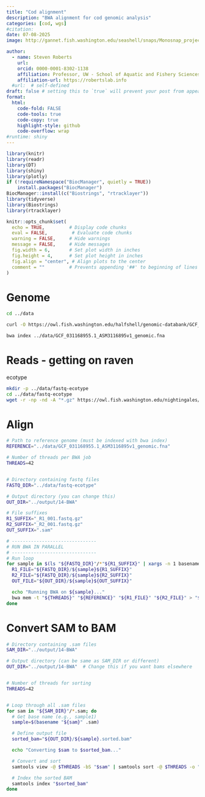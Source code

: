```yaml
---
title: "Cod alignment"
description: "BWA alignment for cod genomic analysis"
categories: [cod, wgs]
#citation: 
date: 07-08-2025
image: http://gannet.fish.washington.edu/seashell/snaps/Monosnap_project-cod-temperature__RStudio_Server_2025-07-09_08-43-39.png # finding a good image

author:
  - name: Steven Roberts
    url: 
    orcid: 0000-0001-8302-1138
    affiliation: Professor, UW - School of Aquatic and Fishery Sciences
    affiliation-url: https://robertslab.info
  #url:  # self-defined
draft: false # setting this to `true` will prevent your post from appearing on your listing page until you're ready!
format:
  html:
    code-fold: FALSE
    code-tools: true
    code-copy: true
    highlight-style: github
    code-overflow: wrap
#runtime: shiny
---
```


```r
library(knitr)
library(readr)
library(DT)
library(shiny)
library(plotly)
if (!requireNamespace("BiocManager", quietly = TRUE))
    install.packages("BiocManager")
BiocManager::install(c("Biostrings", "rtracklayer"))
library(tidyverse)
library(Biostrings)
library(rtracklayer)

knitr::opts_chunk$set(
  echo = TRUE,         # Display code chunks
  eval = FALSE,         # Evaluate code chunks
  warning = FALSE,     # Hide warnings
  message = FALSE,     # Hide messages
  fig.width = 6,       # Set plot width in inches
  fig.height = 4,      # Set plot height in inches
  fig.align = "center", # Align plots to the center
  comment = ""         # Prevents appending '##' to beginning of lines in code output
)
```

# Genome

```bash
cd ../data

curl -O https://owl.fish.washington.edu/halfshell/genomic-databank/GCF_031168955.1_ASM3116895v1_genomic.fna
```

```bash
bwa index ../data/GCF_031168955.1_ASM3116895v1_genomic.fna
```

# Reads - getting on raven

ecotype

```bash
mkdir -p ../data/fastq-ecotype
cd ../data/fastq-ecotype
wget -r -np -nd -A "*.gz" https://owl.fish.washington.edu/nightingales/G_macrocephalus/30-1149634506/00_fastq/
```

# Align

```bash
# Path to reference genome (must be indexed with bwa index)
REFERENCE="../data/GCF_031168955.1_ASM3116895v1_genomic.fna"

# Number of threads per BWA job
THREADS=42


# Directory containing fastq files
FASTQ_DIR="../data/fastq-ecotype"

# Output directory (you can change this)
OUT_DIR="../output/14-BWA"

# File suffixes
R1_SUFFIX="_R1_001.fastq.gz"
R2_SUFFIX="_R2_001.fastq.gz"
OUT_SUFFIX=".sam"

# -------------------------------
# RUN BWA IN PARALLEL
# -------------------------------
# Run loop
for sample in $(ls "${FASTQ_DIR}"/*"${R1_SUFFIX}" | xargs -n 1 basename | sed "s/${R1_SUFFIX}//" | sort -u); do
  R1_FILE="${FASTQ_DIR}/${sample}${R1_SUFFIX}"
  R2_FILE="${FASTQ_DIR}/${sample}${R2_SUFFIX}"
  OUT_FILE="${OUT_DIR}/${sample}${OUT_SUFFIX}"

  echo "Running BWA on ${sample}..."
  bwa mem -t "${THREADS}" "${REFERENCE}" "${R1_FILE}" "${R2_FILE}" > "${OUT_FILE}"
done
```

# Convert SAM to BAM

```bash

# Directory containing .sam files
SAM_DIR="../output/14-BWA"

# Output directory (can be same as SAM_DIR or different)
OUT_DIR="../output/14-BWA"  # Change this if you want bams elsewhere


# Number of threads for sorting
THREADS=42


# Loop through all .sam files
for sam in "${SAM_DIR}"/*.sam; do
  # Get base name (e.g., sample1)
  sample=$(basename "${sam}" .sam)

  # Define output file
  sorted_bam="${OUT_DIR}/${sample}.sorted.bam"

  echo "Converting $sam to $sorted_bam..."

  # Convert and sort
  samtools view -@ $THREADS -bS "$sam" | samtools sort -@ $THREADS -o "$sorted_bam" -

  # Index the sorted BAM
  samtools index "$sorted_bam"
done
```